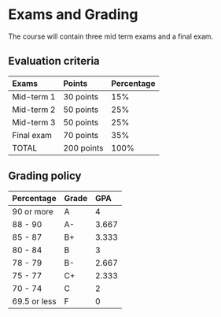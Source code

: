 # Exams and Grading {-}

The course will contain three mid term exams and a final exam.

## Evaluation criteria {-}

Exams         Points           Percentage
----------    ------------     ------------
Mid-term 1    30 points        15%
Mid-term 2    50 points        25%
Mid-term 3    50 points        25%
Final exam    70 points        35%
TOTAL         200 points       100%


## Grading policy {-}

Percentage    Grade     GPA
------------  --------  ---------
90 or more    A         4
88 - 90       A-        3.667
85 - 87       B+        3.333
80 - 84       B         3
78 - 79       B-        2.667
75 - 77       C+        2.333
70 - 74       C         2
69.5 or less  F         0
